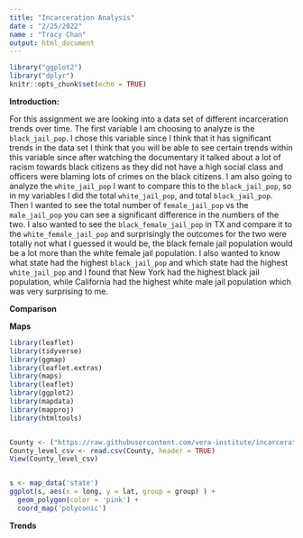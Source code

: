 ```yaml
---
title: "Incarceration Analysis"
date : "2/25/2022"
name : "Tracy Chan"
output: html_document
---
```


```r
library("ggplot2")
library("dplyr")
knitr::opts_chunk$set(echo = TRUE)
```



**Introduction:**

  For this assignment we are looking into a data set of different incarceration trends over time. The first variable I am choosing to analyze is the `black_jail_pop`. I chose this variable since I think that it has significant trends in the data set I think that you will be able to see certain trends within this variable since after watching the documentary it talked about a lot of racism towards black citizens as they did not have a high social class and officers were blaming lots of crimes on the black citizens. I am also going to analyze the `white_jail_pop` I want to compare this to the `black_jail_pop`, so in my variables I did the total `white_jail_pop`, and total `black_jail_pop`. Then I wanted to see the total number of `female_jail_pop` vs the `male_jail_pop` you can see a significant difference in the numbers of the two. I also wanted to see the `black_female_jail_pop` in TX and compare it to the `white_female_jail_pop` and surprisingly the outcomes for the two were totally not what I guessed it would be, the black female jail population would be a lot more than the white female jail population. I also wanted to know what state had the highest `black_jail_pop` and which state had the highest `white_jail_pop` and I found that New York had the highest black jail population, while California had the highest white male jail population which was very surprising to me.
  
  
**Comparison**
  
**Maps**

```r

library(leaflet)
library(tidyverse)
library(ggmap)
library(leaflet.extras)
library(maps)
library(leaflet)
library(ggplot2)
library(mapdata)
library(mapproj)
library(htmltools)


County <- ("https://raw.githubusercontent.com/vera-institute/incarceration-trends/master/incarceration_trends.csv")
County_level_csv <- read.csv(County, header = TRUE)
View(County_level_csv)


s <- map_data('state')
ggplot(s, aes(x = long, y = lat, group = group) ) + 
  geom_polygon(color = 'pink') + 
  coord_map('polyconic')

```

**Trends** 



